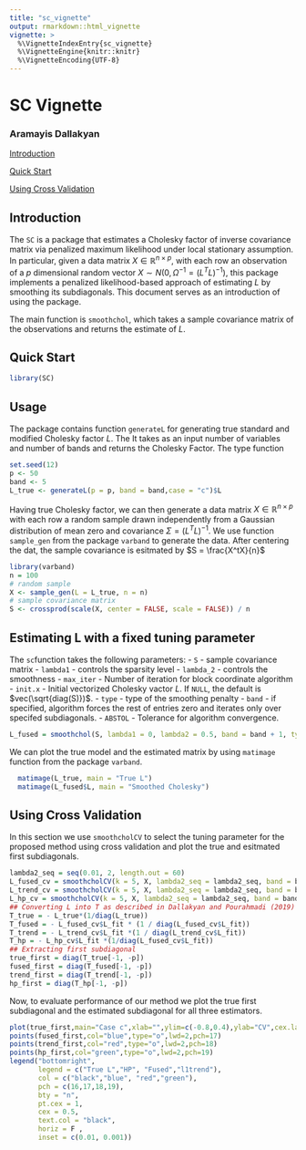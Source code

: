 ```yaml
---
title: "sc_vignette"
output: rmarkdown::html_vignette
vignette: >
  %\VignetteIndexEntry{sc_vignette}
  %\VignetteEngine{knitr::knitr}
  %\VignetteEncoding{UTF-8}
---
```


<a id="top"></a>

# SC Vignette
### Aramayis Dallakyan

[Introduction](#intro)

<!-- [Installation](#install) -->


[Quick Start](#qs)

[Using Cross Validation](#cv)

<a id="intro"></a>

## Introduction

The `SC` is a package that estimates a Cholesky factor of inverse covariance matrix via penalized maximum likelihood under local stationary assumption. In particular, given a data matrix $X \in \mathbb{R}^{n \times p}$, with each row an observation of a $p$ dimensional random vector $X \sim N(0, \Omega^{-1} = (L^T L)^{-1})$, this package implements a penalized likelihood-based approach of estimating $L$ by smoothing its subdiagonals.
This document serves as an introduction of using the package.

The main function is `smoothchol`, which takes a sample covariance matrix of the observations and returns the estimate of $L$. 

<a id="qs"></a>

## Quick Start


```r
library(SC)
```

## Usage
The package contains function `generateL` for generating true standard and modified Cholesky factor $L$. The  It takes as an input number of variables and number of bands and returns the Cholesky Factor. The type function 

``` r
set.seed(12)
p <- 50
band <- 5
L_true <- generateL(p = p, band = band,case = "c")$L
```

Having true Cholesky factor, we can then generate a data matrix $X \in \mathbb{R}^{n \times p}$ with each row a random sample drawn independently from a Gaussian distribution of mean zero and covariance $\Sigma = (L^T L)^{-1}$. We use function `sample_gen` from the package `varband` to generate the data. After centering the dat, the sample covariance is esitmated by $S = \frac{X^tX}{n}$

```r
library(varband)
n = 100
# random sample
X <- sample_gen(L = L_true, n = n)
# sample covariance matrix
S <- crossprod(scale(X, center = FALSE, scale = FALSE)) / n
```

## Estimating L with a fixed tuning parameter

The `sc`function takes the following parameters:
- `S` - sample covariance matrix
- `lambda1` - controls the sparsity level
- `lambda_2` - controls the smoothness
- `max_iter` - Number of iteration for block coordinate algorithm
- `init.x`   - Initial vectorized Cholesky vactor $L$. If `NULL`, the default is $vec(\sqrt{diag(S)})$.
- `type` - type of the smoothing penalty
- `band` - if specified, algorithm forces the rest of entries zero and iterates only over specifed subdiagonals.
- `ABSTOL` - Tolerance for algorithm convergence.

```r
L_fused = smoothchol(S, lambda1 = 0, lambda2 = 0.5, band = band + 1, type = "fused")
```
We can plot the true model and the estimated matrix by using `matimage` function from the package `varband`. 

```r
  matimage(L_true, main = "True L")
  matimage(L_fused$L, main = "Smoothed Cholesky")
```

<a id="cv"></a>

## Using Cross Validation

In this section we use `smoothcholCV` to select the tuning parameter for the proposed method using cross validation and plot the true and esitmated first subdiagonals.

```r
lambda2_seq = seq(0.01, 2, length.out = 60)
L_fused_cv = smoothcholCV(k = 5, X, lambda2_seq = lambda2_seq, band = band, pen.type = "fused", max_iter = 100, stand = TRUE )
L_trend_cv = smoothcholCV(k = 5, X, lambda2_seq = lambda2_seq, band = band, pen.type = "l1trend", max_iter = 100, stand = TRUE )
L_hp_cv = smoothcholCV(k = 5, X, lambda2_seq = lambda2_seq, band = band, pen.type = "HP", max_iter = 100, stan = TRUE )
## Converting L into T as described in Dallakyan and Pourahmadi (2019)
T_true = - L_true*(1/diag(L_true))
T_fused = - L_fused_cv$L_fit * (1 / diag(L_fused_cv$L_fit))
T_trend = - L_trend_cv$L_fit *(1 / diag(L_trend_cv$L_fit))
T_hp = - L_hp_cv$L_fit *(1/diag(L_fused_cv$L_fit))
## Extracting first subdiagonal
true_first = diag(T_true[-1, -p])
fused_first = diag(T_fused[-1, -p])
trend_first = diag(T_trend[-1, -p])
hp_first = diag(T_hp[-1, -p])

```

Now, to evaluate performance of our method we plot the true first subdiagonal and the estimated subdiagonal for all three estimators.

```r
plot(true_first,main="Case c",xlab="",ylim=c(-0.8,0.4),ylab="CV",cex.lab=0.8,pch=16,cex.main=1.2)
points(fused_first,col="blue",type="o",lwd=2,pch=17)
points(trend_first,col="red",type="o",lwd=2,pch=18)
points(hp_first,col="green",type="o",lwd=2,pch=19)
legend("bottomright", 
       legend = c("True L","HP", "Fused","l1trend"), 
       col = c("black","blue", "red","green"), 
       pch = c(16,17,18,19), 
       bty = "n", 
       pt.cex = 1, 
       cex = 0.5, 
       text.col = "black", 
       horiz = F , 
       inset = c(0.01, 0.001))
```

